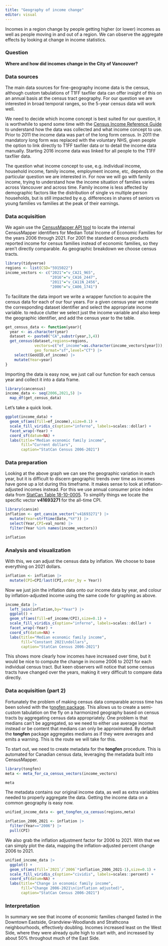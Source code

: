 ```yaml
---
title: "Geography of income change"
editor: visual
---
```


Incomes in a region change by people getting higher (or lower) incomes as well as people moving in and out of a region. We can observe the aggregate effects by looking at change in income statistics.

### Question

**Where and how did incomes change in the City of Vancouver?**

### Data sources

The main data sources for fine-geography income data is the census, although custom tabulations of T1FF taxfiler data can offer insight of this on an annual basis at the census tract geography. For our question we are interested in broad temporal ranges, so the 5-year census data will work well.

We need to decide which income concept is best suited for our question, it is worthwhile to spend some time with the [Census Income Reference Guide](https://www12.statcan.gc.ca/census-recensement/2021/ref/98-500/004/98-500-x2021004-eng.cfm) to understand how the data was collected and what income concept to use. Prior to 2011 the income data was part of the long form census. In 2011 the mandatory long form was replaced with the voluntary NHS, given people the option to link directly to T1FF taxfiler data or to detail the income data manually. Starting 2016 income data was linked for all people to the T1FF taxfiler data.

The question what income concept to use, e.g. individual income, household income, family income, employment income, etc, depends on the particular question we are interested in. For now we will go with family income, trying to understand how the income situation of families varies across Vancouver and across time. Family income is less affected by demographic factors like the distribution of single vs multiple person households, but is still impacted by e.g. differences in shares of seniors vs young families vs families at the peak of their earnings.

### Data acquisition

We again use the [CensusMapper API tool](https://censusmapper.ca/api) to locate the internal CensusMapper identifiers for Median Total Income of Economic Families for the years 2006 through 2021. For 2001 the standard census products reported income for census families instead of economic families, so they aren't directly comparable. As geographic breakdown we choose census tracts.

```r
library(tidyverse)
regions <- list(CSD="5915022")
income_vectors <- c("2021"="v_CA21_965",
                    "2016"="v_CA16_2447",
                    "2011"="v_CA11N_2456",
                    "2006"="v_CA06_1741")
```

To facilitate the data import we write a wrapper function to acquire the census data for each of our four years. For a given census year we create the corresponding dataset identifier and select the appropriate income variable. to reduce clutter we select just the income variable and also keep the geographic identifier, and add the census year to the table.

```r
get_census_data <- function(year){
  year <- as.character(year)
  dataset <- paste0("CA",substr(year,3,4))
  get_census(dataset,regions=regions,
             vectors=c("ef_income"=as.character(income_vectors[year])),
             geo_format="sf",level="CT") |>
    select(GeoUID,ef_income) |>
    mutate(Year=year)
}
```

Importing the data is easy now, we just call our function for each census year and collect it into a data frame.

```r
library(cancensus)
income_data <- seq(2006,2021,5) |>
  map_df(get_census_data) 

```

Let's take a quick look.

```r
ggplot(income_data) +
  geom_sf(aes(fill=ef_income),size=0.1) +
  scale_fill_viridis_c(option="inferno", labels=scales::dollar) +
  facet_wrap(~Year) +
  coord_sf(datum=NA) +
  labs(title="Median economic family income",
       fill="Current dollars",
       caption="StatCan Census 2006-2021")
```

### Data preparation

Looking at the above graph we can see the geographic variation in each year, but it is difficult to discern geographic trends over time as incomes have gone up a lot during this timeframe. It makes sense to look at inflation-adjusted incomes instead. For this we use annual consumer price index data from [StatCan Table 18-10-0005](https://www150.statcan.gc.ca/t1/tbl1/en/cv.action?pid=1810000501). To simplify things we locate the specific vector **v41693271** for the all-time CPI.

```r
library(cansim)
inflation <- get_cansim_vector("v41693271") |>
  mutate(Year=strftime(Date,"%Y")) |>
  select(Year,CPI=val_norm) |>
  filter(Year %in% names(income_vectors))

inflation
```

### Analysis and visualization

With this, we can adjust the census data by inflation. We choose to base everything on 2021 dollars.

```r
inflation <- inflation |>
  mutate(CPI=CPI/last(CPI,order_by = Year))
```

Now we just join the inflation data onto our income data by year, and colour by inflation-adjusted income using the same code for graphing as above.

```r
income_data |>
  left_join(inflation,by="Year") |>
  ggplot() +
  geom_sf(aes(fill=ef_income/CPI),size=0.1) +
  scale_fill_viridis_c(option="inferno", labels=scales::dollar) +
  facet_wrap(~Year) +
  coord_sf(datum=NA) +
  labs(title="Median economic family income",
       fill="Constant 2021\ndollars",
       caption="StatCan Census 2006-2021")
```

This shows more clearly how incomes have increased over time, but it would be nice to compute the change in income 2006 to 2021 for each individual census tract. But keen observers will notice that some census tracts have changed over the years, making it very difficult to compare data directly.

### Data acquisition (part 2)

Fortunately the problem of making census data comparable across time has been solved with the t[ongfen package](https://mountainmath.github.io/tongfen/index.html). This allows us to create a semi-custom tabulation on the fly on a harmonized geography based on census tracts by aggregating census data appropriately. One problem is that medians can't be aggregated, so we need to either use average income instead or be content that medians can only be approximated. By default the **tongfen** package aggregates medians as if they were averages and emits a warning. This is the route we will take for this.

To start out, we need to create metadata for the **tongfen** procedure. This is automated for Canadian census data, leveraging the metadata built into CensusMapper.

```r
library(tongfen)
meta <- meta_for_ca_census_vectors(income_vectors)

meta
```

The metadata contains our original income data, as well as extra variables needed to properly aggregate the data. Getting the income data on a common geography is easy now.

```r
unified_income_data <- get_tongfen_ca_census(regions,meta)

inflation_2006_2021 <- inflation |>
  filter(Year=="2006") |>
  pull(CPI)
```

We also grab the inflation adjustment factor for 2006 to 2021. With that we can simply plot the data, mapping the inflation-adjusted percent change 2006 to 2021.

```r
unified_income_data |>
  ggplot() +
  geom_sf(aes(fill=`2021`/`2006`*inflation_2006_2021-1),size=0.1) +
  scale_fill_viridis_c(option="cividis", labels=scales::percent) +
  coord_sf(datum=NA) +
  labs(title="Change in economic family income",
       fill="Change 2006-2021\n(inflation adjusted)",
       caption="StatCan Census 2006-2021")
```

### Interpretation

In summary we see that income of economic families changed fasted in the Downtown Eastside, Grandview-Woodlands and Strathcona neighbourhoods, effectively doubling. Incomes increased least on the West Side, where they were already quite high to start with, and increased by about 50% throughout much of the East Side.
